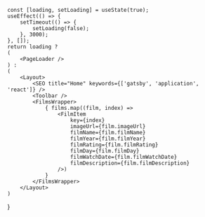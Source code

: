 

	const [loading, setLoading] = useState(true);
	useEffect(() => {
		setTimeout(() => {
			setLoading(false);
		}, 3000);
	}, []);
	return loading ?
	(
		<PageLoader />
	) :
	(
		<Layout>
			<SEO title="Home" keywords={['gatsby', 'application', 'react']} />
			<Toolbar />
			<FilmsWrapper>
				{ films.map((film, index) => 
					<FilmItem 
						key={index}
						imageUrl={film.imageUrl}
						filmName={film.filmName}
						filmYear={film.filmYear}
						filmRating={film.filmRating}
						filmDay={film.filmDay}
						filmWatchDate={film.filmWatchDate}
						filmDescription={film.filmDescription}
					/>)
				}
			</FilmsWrapper>
		</Layout>
	)
}
